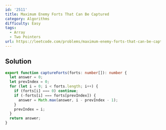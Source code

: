 ```yaml
---
id: '2511'
title: Maximum Enemy Forts That Can Be Captured
category: Algorithms
difficulty: Easy
tags:
  - Array
  - Two Pointers
url: https://leetcode.com/problems/maximum-enemy-forts-that-can-be-captured
---
```


## Solution

```typescript showLineNumbers
export function captureForts(forts: number[]): number {
  let answer = 0;
  let prevIndex = 0;
  for (let i = 0; i < forts.length; i++) {
    if (forts[i] === 0) continue;
    if (-forts[i] === forts[prevIndex]) {
      answer = Math.max(answer, i - prevIndex - 1);
    }
    prevIndex = i;
  }
  return answer;
}
```
